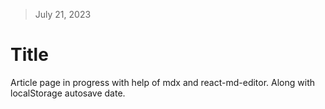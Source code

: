 > July 21, 2023 
# Title
Article page in progress with help of mdx and react-md-editor.
Along with localStorage autosave date.